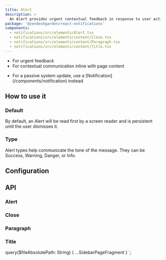 ```yaml
---
title: Alert
description: >
  An Alert provides urgent contextual feedback in response to user action or system activity.
package: '@zendeskgarden/react-notifications'
components:
  - notifications/src/elements/Alert.tsx
  - notifications/src/elements/content/Close.tsx
  - notifications/src/elements/content/Paragraph.tsx
  - notifications/src/elements/content/Title.tsx
---
```


<Usage>
  <Use>
    <ul>
      <li>For urgent feedback</li>
      <li>For contextual communication inline with page content</li>
    </ul>
  </Use>
  <Misuse>
    <ul>
      <li>
        <Markdown>
          For a passive system update, use a [Notification](/components/notification) instead
        </Markdown>
      </li>
    </ul>
  </Misuse>
</Usage>

## How to use it

### Default

By default, an Alert will be read first by a screen reader and is persistent
until the user dismisses it.


<CodeExample code={DefaultCode}>
  <Default />
</CodeExample>

### Type

Alert types help communicate the tone of the message. They can be Success,
Warning, Danger, or Info.


<CodeExample code={TypeCode}>
  <Type />
</CodeExample>

## Configuration

<Configuration reactPackage={props.data.mdx.package} components={props.data.mdx.components} />

## API

### Alert

<PropSheet components={props.data.mdx.components} componentName="alert" />

### Close

<PropSheet components={props.data.mdx.components} componentName="close" />

### Paragraph

<PropSheet components={props.data.mdx.components} componentName="paragraph" />

### Title

<PropSheet components={props.data.mdx.components} componentName="title" />


  query($fileAbsolutePath: String) {
    ...SidebarPageFragment
  }
`;
